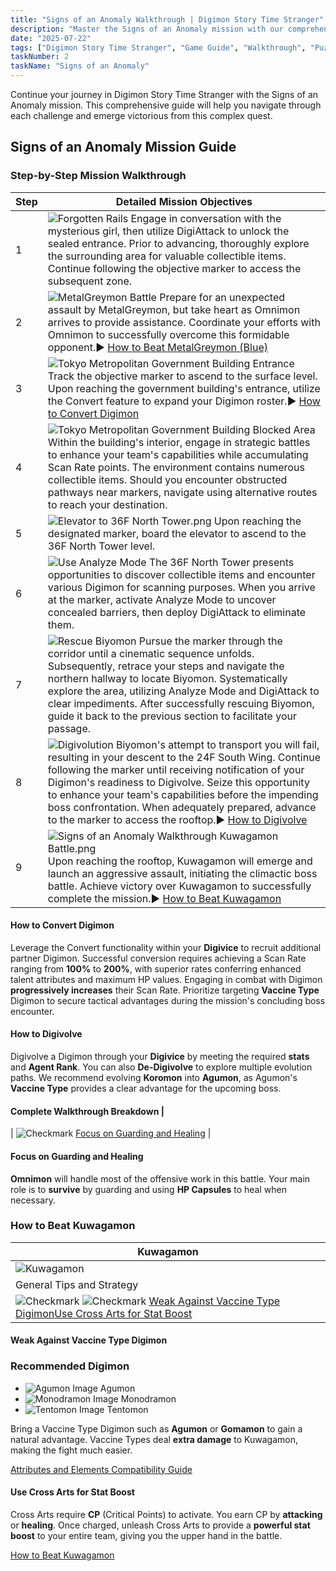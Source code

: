 ```yaml
---
title: "Signs of an Anomaly Walkthrough | Digimon Story Time Stranger"
description: "Master the Signs of an Anomaly mission with our comprehensive walkthrough. Learn battle strategies, game mechanics, and progression tips for Digimon Story Time Stranger."
date: "2025-07-22"
tags: ["Digimon Story Time Stranger", "Game Guide", "Walkthrough", "Puzzle Games", "Mobile Games"]
taskNumber: 2
taskName: "Signs of an Anomaly"
---
```


Continue your journey in Digimon Story Time Stranger with the Signs of an Anomaly mission. This comprehensive guide will help you navigate through each challenge and emerge victorious from this complex quest.

## Signs of an Anomaly Mission Guide

### Step-by-Step Mission Walkthrough

| Step | Detailed Mission Objectives |
| --- | --- |
| 1 | ![Forgotten Rails](/images/walkthorough/2570d6eae99fbe6e.webp) Engage in conversation with the mysterious girl, then utilize DigiAttack to unlock the sealed entrance. Prior to advancing, thoroughly explore the surrounding area for valuable collectible items. Continue following the objective marker to access the subsequent zone. |
| 2 | ![MetalGreymon Battle](/images/walkthorough/37b5d3a69274fb56.webp) Prepare for an unexpected assault by MetalGreymon, but take heart as Omnimon arrives to provide assistance. Coordinate your efforts with Omnimon to successfully overcome this formidable opponent.▶︎ [How to Beat MetalGreymon (Blue)](#hm_201) |
| 3 | ![Tokyo Metropolitan Government Building Entrance](/images/walkthorough/2add523b2ad08e70.webp) Track the objective marker to ascend to the surface level. Upon reaching the government building's entrance, utilize the Convert feature to expand your Digimon roster.▶︎ [How to Convert Digimon](#hs_1) |
| 4 | ![Tokyo Metropolitan Government Building Blocked Area](/images/walkthorough/48afca0d4630d42b.webp) Within the building's interior, engage in strategic battles to enhance your team's capabilities while accumulating Scan Rate points. The environment contains numerous collectible items. Should you encounter obstructed pathways near markers, navigate using alternative routes to reach your destination. |
| 5 | ![Elevator to 36F North Tower.png](/images/walkthorough/8fa632d24583fcfc.webp) Upon reaching the designated marker, board the elevator to ascend to the 36F North Tower level. |
| 6 | ![Use Analyze Mode](/images/walkthorough/c5fd34ce1bac903e.webp) The 36F North Tower presents opportunities to discover collectible items and encounter various Digimon for scanning purposes. When you arrive at the marker, activate Analyze Mode to uncover concealed barriers, then deploy DigiAttack to eliminate them. |
| 7 | ![Rescue Biyomon](/images/walkthorough/5250626afda0af78.webp) Pursue the marker through the corridor until a cinematic sequence unfolds. Subsequently, retrace your steps and navigate the northern hallway to locate Biyomon. Systematically explore the area, utilizing Analyze Mode and DigiAttack to clear impediments. After successfully rescuing Biyomon, guide it back to the previous section to facilitate your passage. |
| 8 | ![Digivolution](/images/walkthorough/51238dcc3b19ac50.webp) Biyomon's attempt to transport you will fail, resulting in your descent to the 24F South Wing. Continue following the marker until receiving notification of your Digimon's readiness to Digivolve. Seize this opportunity to enhance your team's capabilities before the impending boss confrontation. When adequately prepared, advance to the marker to access the rooftop.▶︎ [How to Digivolve](#hs_2) |
| 9 | ![Signs of an Anomaly Walkthrough Kuwagamon Battle.png](/images/walkthorough/55be2724347d1a12.webp) Upon reaching the rooftop, Kuwagamon will emerge and launch an aggressive assault, initiating the climactic boss battle. Achieve victory over Kuwagamon to successfully complete the mission.▶︎ [How to Beat Kuwagamon](#hm_202) |

#### How to Convert Digimon

Leverage the Convert functionality within your **Digivice** to recruit additional partner Digimon. Successful conversion requires achieving a Scan Rate ranging from **100%** to **200%**, with superior rates conferring enhanced talent attributes and maximum HP values. Engaging in combat with Digimon **progressively increases** their Scan Rate. Prioritize targeting **Vaccine Type** Digimon to secure tactical advantages during the mission's concluding boss encounter.

#### How to Digivolve

Digivolve a Digimon through your **Digivice** by meeting the required **stats** and **Agent Rank**. You can also **De-Digivolve** to explore multiple evolution paths. We recommend evolving **Koromon** into **Agumon**, as Agumon's **Vaccine Type** provides a clear advantage for the upcoming boss.

#### Complete Walkthrough Breakdown |
| ![Checkmark](/images/walkthorough/302062a858042a1d.webp) [Focus on Guarding and Healing](#hs_3) |

#### Focus on Guarding and Healing

**Omnimon** will handle most of the offensive work in this battle. Your main role is to **survive** by guarding and using **HP Capsules** to heal when necessary.

### How to Beat Kuwagamon

| Kuwagamon |
| --- |
| ![Kuwagamon](/images/walkthorough/ad92d0f532135c28.webp) |
| General Tips and Strategy |
| ![Checkmark](/images/walkthorough/302062a858042a1d.webp) ![Checkmark](/images/walkthorough/302062a858042a1d.webp) [Weak Against Vaccine Type Digimon](#hs_4)[Use Cross Arts for Stat Boost](#hs_5) |

#### Weak Against Vaccine Type Digimon

### Recommended Digimon

- ![[Agumon](https://game8.co/games/Digimon-Story-Time-Stranger/archives/555161) Image](https://img.game8.co/4294384/594b563b0d06347e199b7ea6bac9b8b9.png/show) Agumon
- ![[Monodramon](https://game8.co/games/Digimon-Story-Time-Stranger/archives/555194) Image](https://img.game8.co/4295337/caa628383b32d78b0b9b554caffdf06a.png/show) Monodramon
- ![[Tentomon](https://game8.co/games/Digimon-Story-Time-Stranger/archives/555203) Image](https://img.game8.co/4294680/62747af3d05fd777296ca58a5227ebab.png/show) Tentomon

Bring a Vaccine Type Digimon such as **Agumon** or **Gomamon** to gain a natural advantage. Vaccine Types deal **extra damage** to Kuwagamon, making the fight much easier.

[Attributes and Elements Compatibility Guide](/games/Digimon-Story-Time-Stranger/archives/554912)

#### Use Cross Arts for Stat Boost

Cross Arts require **CP** (Critical Points) to activate. You earn CP by **attacking** or **healing**. Once charged, unleash Cross Arts to provide a **powerful stat boost** to your entire team, giving you the upper hand in the battle.

[How to Beat Kuwagamon](/games/Digimon-Story-Time-Stranger/archives/555080)